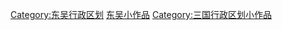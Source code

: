 {{Hiddencat}}
[[Category:东吴行政区划|Category:东吴行政区划]]
[[Category:东吴小作品|]]
[[Category:三国行政区划小作品‎|Category:三国行政区划小作品‎]]